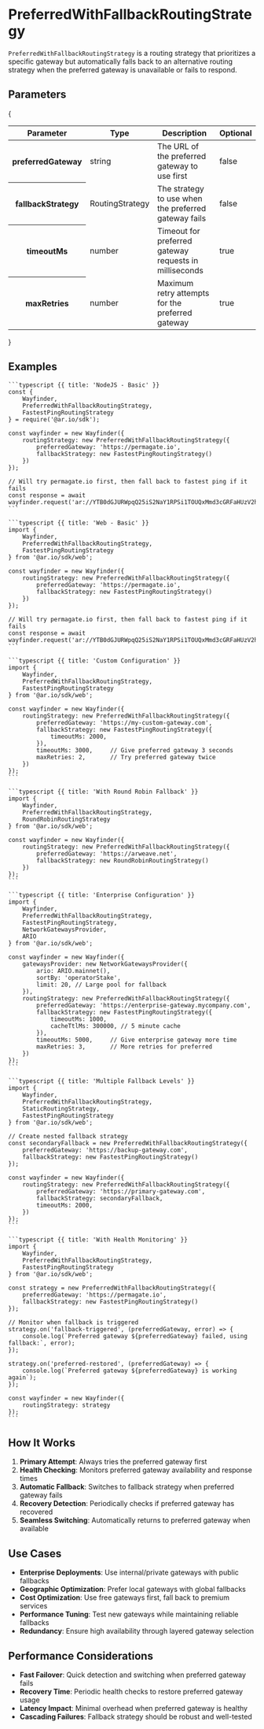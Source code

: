 
<HeroPattern />

# PreferredWithFallbackRoutingStrategy

`PreferredWithFallbackRoutingStrategy` is a routing strategy that prioritizes a specific gateway but automatically falls back to an alternative routing strategy when the preferred gateway is unavailable or fails to respond.

## Parameters

{

<div style={{ textAlign: 'center' }}>
  <table className="inline-table">
    <thead>
      <tr>
        <th>Parameter</th>
        <th>Type</th>
        <th>Description</th>
        <th>Optional</th>
      </tr>
    </thead>
    <tbody>
      <tr>
        <th>preferredGateway</th>
        <td>string</td>
        <td>The URL of the preferred gateway to use first</td>
        <td>false</td>
      </tr>
      <tr>
        <th>fallbackStrategy</th>
        <td>RoutingStrategy</td>
        <td>The strategy to use when the preferred gateway fails</td>
        <td>false</td>
      </tr>
      <tr>
        <th>timeoutMs</th>
        <td>number</td>
        <td>Timeout for preferred gateway requests in milliseconds</td>
        <td>true</td>
      </tr>
      <tr>
        <th>maxRetries</th>
        <td>number</td>
        <td>Maximum retry attempts for the preferred gateway</td>
        <td>true</td>
      </tr>
    </tbody>
  </table>
</div>
}

## Examples

<CodeGroup title="PreferredWithFallbackRoutingStrategy">

    ```typescript {{ title: 'NodeJS - Basic' }}
    const {
        Wayfinder,
        PreferredWithFallbackRoutingStrategy,
        FastestPingRoutingStrategy
    } = require('@ar.io/sdk');

    const wayfinder = new Wayfinder({
        routingStrategy: new PreferredWithFallbackRoutingStrategy({
            preferredGateway: 'https://permagate.io',
            fallbackStrategy: new FastestPingRoutingStrategy()
        })
    });

    // Will try permagate.io first, then fall back to fastest ping if it fails
    const response = await wayfinder.request('ar://YTB0dGJURWpqQ25iS2NaY1RPSi1TOUQxMmd3cGRFaHUzV2hiWnVlZ2o5WT0');
    ```

    ```typescript {{ title: 'Web - Basic' }}
    import {
        Wayfinder,
        PreferredWithFallbackRoutingStrategy,
        FastestPingRoutingStrategy
    } from '@ar.io/sdk/web';

    const wayfinder = new Wayfinder({
        routingStrategy: new PreferredWithFallbackRoutingStrategy({
            preferredGateway: 'https://permagate.io',
            fallbackStrategy: new FastestPingRoutingStrategy()
        })
    });

    // Will try permagate.io first, then fall back to fastest ping if it fails
    const response = await wayfinder.request('ar://YTB0dGJURWpqQ25iS2NaY1RPSi1TOUQxMmd3cGRFaHUzV2hiWnVlZ2o5WT0');
    ```

    ```typescript {{ title: 'Custom Configuration' }}
    import {
        Wayfinder,
        PreferredWithFallbackRoutingStrategy,
        FastestPingRoutingStrategy
    } from '@ar.io/sdk/web';

    const wayfinder = new Wayfinder({
        routingStrategy: new PreferredWithFallbackRoutingStrategy({
            preferredGateway: 'https://my-custom-gateway.com',
            fallbackStrategy: new FastestPingRoutingStrategy({
                timeoutMs: 2000,
            }),
            timeoutMs: 3000,     // Give preferred gateway 3 seconds
            maxRetries: 2,       // Try preferred gateway twice
        })
    });
    ```

    ```typescript {{ title: 'With Round Robin Fallback' }}
    import {
        Wayfinder,
        PreferredWithFallbackRoutingStrategy,
        RoundRobinRoutingStrategy
    } from '@ar.io/sdk/web';

    const wayfinder = new Wayfinder({
        routingStrategy: new PreferredWithFallbackRoutingStrategy({
            preferredGateway: 'https://arweave.net',
            fallbackStrategy: new RoundRobinRoutingStrategy()
        })
    });
    ```

    ```typescript {{ title: 'Enterprise Configuration' }}
    import {
        Wayfinder,
        PreferredWithFallbackRoutingStrategy,
        FastestPingRoutingStrategy,
        NetworkGatewaysProvider,
        ARIO
    } from '@ar.io/sdk/web';

    const wayfinder = new Wayfinder({
        gatewaysProvider: new NetworkGatewaysProvider({
            ario: ARIO.mainnet(),
            sortBy: 'operatorStake',
            limit: 20, // Large pool for fallback
        }),
        routingStrategy: new PreferredWithFallbackRoutingStrategy({
            preferredGateway: 'https://enterprise-gateway.mycompany.com',
            fallbackStrategy: new FastestPingRoutingStrategy({
                timeoutMs: 1000,
                cacheTtlMs: 300000, // 5 minute cache
            }),
            timeoutMs: 5000,     // Give enterprise gateway more time
            maxRetries: 3,       // More retries for preferred
        })
    });
    ```

    ```typescript {{ title: 'Multiple Fallback Levels' }}
    import {
        Wayfinder,
        PreferredWithFallbackRoutingStrategy,
        StaticRoutingStrategy,
        FastestPingRoutingStrategy
    } from '@ar.io/sdk/web';

    // Create nested fallback strategy
    const secondaryFallback = new PreferredWithFallbackRoutingStrategy({
        preferredGateway: 'https://backup-gateway.com',
        fallbackStrategy: new FastestPingRoutingStrategy()
    });

    const wayfinder = new Wayfinder({
        routingStrategy: new PreferredWithFallbackRoutingStrategy({
            preferredGateway: 'https://primary-gateway.com',
            fallbackStrategy: secondaryFallback,
            timeoutMs: 2000,
        })
    });
    ```

    ```typescript {{ title: 'With Health Monitoring' }}
    import {
        Wayfinder,
        PreferredWithFallbackRoutingStrategy,
        FastestPingRoutingStrategy
    } from '@ar.io/sdk/web';

    const strategy = new PreferredWithFallbackRoutingStrategy({
        preferredGateway: 'https://permagate.io',
        fallbackStrategy: new FastestPingRoutingStrategy()
    });

    // Monitor when fallback is triggered
    strategy.on('fallback-triggered', (preferredGateway, error) => {
        console.log(`Preferred gateway ${preferredGateway} failed, using fallback:`, error);
    });

    strategy.on('preferred-restored', (preferredGateway) => {
        console.log(`Preferred gateway ${preferredGateway} is working again`);
    });

    const wayfinder = new Wayfinder({
        routingStrategy: strategy
    });
    ```

</CodeGroup>

## How It Works

1. **Primary Attempt**: Always tries the preferred gateway first
2. **Health Checking**: Monitors preferred gateway availability and response times
3. **Automatic Fallback**: Switches to fallback strategy when preferred gateway fails
4. **Recovery Detection**: Periodically checks if preferred gateway has recovered
5. **Seamless Switching**: Automatically returns to preferred gateway when available

## Use Cases

- **Enterprise Deployments**: Use internal/private gateways with public fallbacks
- **Geographic Optimization**: Prefer local gateways with global fallbacks
- **Cost Optimization**: Use free gateways first, fall back to premium services
- **Performance Tuning**: Test new gateways while maintaining reliable fallbacks
- **Redundancy**: Ensure high availability through layered gateway selection

## Performance Considerations

- **Fast Failover**: Quick detection and switching when preferred gateway fails
- **Recovery Time**: Periodic health checks to restore preferred gateway usage
- **Latency Impact**: Minimal overhead when preferred gateway is healthy
- **Cascading Failures**: Fallback strategy should be robust and well-tested
